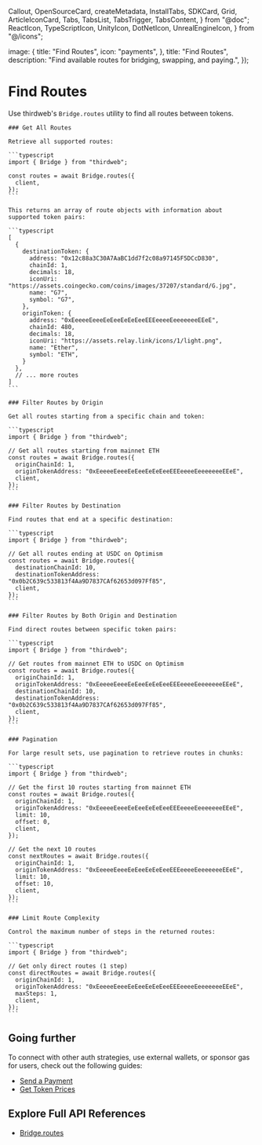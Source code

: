   Callout,
  OpenSourceCard,
  createMetadata,
  InstallTabs,
  SDKCard,
  Grid,
  ArticleIconCard,
  Tabs,
  TabsList,
  TabsTrigger,
  TabsContent,
} from "@doc";
  ReactIcon,
  TypeScriptIcon,
  UnityIcon,
  DotNetIcon,
  UnrealEngineIcon,
} from "@/icons";

  image: {
    title: "Find Routes",
    icon: "payments",
  },
  title: "Find Routes",
  description: "Find available routes for bridging, swapping, and paying.",
});

# Find Routes

Use thirdweb's `Bridge.routes` utility to find all routes between tokens.

    ### Get All Routes

    Retrieve all supported routes:

    ```typescript
    import { Bridge } from "thirdweb";

    const routes = await Bridge.routes({
      client,
    });
    ```

    This returns an array of route objects with information about supported token pairs:

    ```typescript
    [
      {
        destinationToken: {
          address: "0x12c88a3C30A7AaBC1dd7f2c08a97145F5DCcD830",
          chainId: 1,
          decimals: 18,
          iconUri: "https://assets.coingecko.com/coins/images/37207/standard/G.jpg",
          name: "G7",
          symbol: "G7",
        },
        originToken: {
          address: "0xEeeeeEeeeEeEeeEeEeEeeEEEeeeeEeeeeeeeEEeE",
          chainId: 480,
          decimals: 18,
          iconUri: "https://assets.relay.link/icons/1/light.png",
          name: "Ether",
          symbol: "ETH",
        }
      },
      // ... more routes
    ]
    ```

    ### Filter Routes by Origin

    Get all routes starting from a specific chain and token:

    ```typescript
    import { Bridge } from "thirdweb";

    // Get all routes starting from mainnet ETH
    const routes = await Bridge.routes({
      originChainId: 1,
      originTokenAddress: "0xEeeeeEeeeEeEeeEeEeEeeEEEeeeeEeeeeeeeEEeE",
      client,
    });
    ```

    ### Filter Routes by Destination

    Find routes that end at a specific destination:

    ```typescript
    import { Bridge } from "thirdweb";

    // Get all routes ending at USDC on Optimism
    const routes = await Bridge.routes({
      destinationChainId: 10,
      destinationTokenAddress: "0x0b2C639c533813f4Aa9D7837CAf62653d097Ff85",
      client,
    });
    ```

    ### Filter Routes by Both Origin and Destination

    Find direct routes between specific token pairs:

    ```typescript
    import { Bridge } from "thirdweb";

    // Get routes from mainnet ETH to USDC on Optimism
    const routes = await Bridge.routes({
      originChainId: 1,
      originTokenAddress: "0xEeeeeEeeeEeEeeEeEeEeeEEEeeeeEeeeeeeeEEeE",
      destinationChainId: 10,
      destinationTokenAddress: "0x0b2C639c533813f4Aa9D7837CAf62653d097Ff85",
      client,
    });
    ```

    ### Pagination

    For large result sets, use pagination to retrieve routes in chunks:

    ```typescript
    import { Bridge } from "thirdweb";

    // Get the first 10 routes starting from mainnet ETH
    const routes = await Bridge.routes({
      originChainId: 1,
      originTokenAddress: "0xEeeeeEeeeEeEeeEeEeEeeEEEeeeeEeeeeeeeEEeE",
      limit: 10,
      offset: 0,
      client,
    });

    // Get the next 10 routes
    const nextRoutes = await Bridge.routes({
      originChainId: 1,
      originTokenAddress: "0xEeeeeEeeeEeEeeEeEeEeeEEEeeeeEeeeeeeeEEeE",
      limit: 10,
      offset: 10,
      client,
    });
    ```

    ### Limit Route Complexity

    Control the maximum number of steps in the returned routes:

    ```typescript
    import { Bridge } from "thirdweb";

    // Get only direct routes (1 step)
    const directRoutes = await Bridge.routes({
      originChainId: 1,
      originTokenAddress: "0xEeeeeEeeeEeEeeEeEeEeeEEEeeeeEeeeeeeeEEeE",
      maxSteps: 1,
      client,
    });
    ```

## Going further

To connect with other auth strategies, use external wallets, or sponsor gas for users, check out the following guides:

- [Send a Payment](/payments/send)
- [Get Token Prices](/payments/prices)

## Explore Full API References

- [Bridge.routes](/references/typescript/v5/routes)
